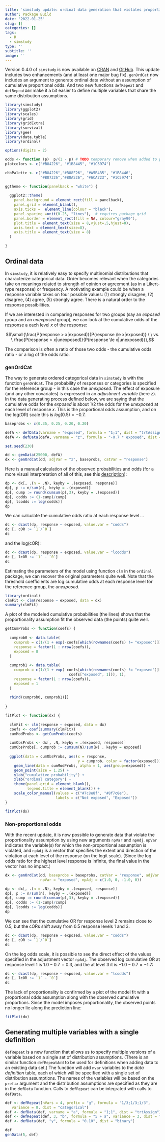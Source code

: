```yaml
---
title: 'simstudy update: ordinal data generation that violates proportionality'
author: Package Build
date: '2022-01-25'
slug: []
categories: []
tags:
  - R
  - simstudy
type: ''
subtitle: ''
image: ''
---
```


Version 0.4.0 of `simstudy` is now available on [CRAN](https://cran.r-project.org/web/packages/simstudy/index.html){target="_blank"} and [GitHub](https://github.com/kgoldfeld/simstudy){target="_blank"}. This update includes two enhancements (and at least one major bug fix). `genOrdCat` now includes an argument to generate ordinal data without an assumption of cumulative proportional odds. And two new functions `defRepeat` and `defRepeatAdd` make it a bit easier to define multiple variables that share the same distribution assumptions.

```r
library(simstudy)
library(ggplot2)
library(scales)
library(grid)
library(gridExtra)
library(survival)
library(gee)
library(data.table)
library(ordinal)

options(digits = 2)

odds <- function (p)  p/(1 - p) # TODO temporary remove when added to package
plotcolors <- c("#B84226", "#1B8445", "#1C5974")

cbbPalette <- c("#B84226","#B88F26", "#A5B435", "#1B8446",
                "#B87326","#B8A526", "#6CA723", "#1C5974") 

ggtheme <- function(panelback = "white") {
  
  ggplot2::theme(
    panel.background = element_rect(fill = panelback),
    panel.grid = element_blank(),
    axis.ticks =  element_line(colour = "black"),
    panel.spacing =unit(0.25, "lines"),  # requires package grid
    panel.border = element_rect(fill = NA, colour="gray90"), 
    plot.title = element_text(size = 8,vjust=.5,hjust=0),
    axis.text = element_text(size=8),
    axis.title = element_text(size = 8)
  )  
  
}

```

## Ordinal data

In `simstudy`, it is relatively easy to specify multinomial distributions that characterize categorical data. Order becomes relevant when the categories take on meanings related to strength of opinion or agreement (as in a Likert-type response) or frequency. A motivating example could be when a response variable takes on four possible values: (1) strongly disagree, (2) disagree, (4) agree, (5) strongly agree. There is a natural order to the response possibilities.

If we are interested in comparing responses for two groups (say an *exposed* group and an *unexposed* group), we can look at the cumulative odds of the response a each level $x$ of the response:

$$\small{\frac{P(response > x|exposed)}{P(response \le x|exposed)} \ \ vs. \ \frac{P(response > x|unexposed)}{P(response \le x|unexposed)}},$$

The comparison is often a ratio of those two odds - the cumulative odds ratio - or a log of the odds ratio.

### genOrdCat

The way to generate ordered categorical data in `simstudy` is with the function `genOrdCat`. The probability of responses or categories is specified for the reference group - in this case the *unexposed*. The effect of exposure (and any other covariates) is expressed in an *adjustment variable* (here *z*). In the data generating process defined below, we are saying that the cumulative odds for the *exposed* is about 1/2 the odds for the *unexposed* at each level of response *x*. This is the proportional odds assumption, and on the log(OR) scale this is $log(0.5) = -0.7$.

```r
baseprobs <- c(0.35, 0.25, 0.20, 0.20)

defA <- defData(varname = "exposed", formula = "1;1", dist = "trtAssign")
defA <- defData(defA, varname = "z", formula = "-0.7 * exposed", dist = "nonrandom")

set.seed(230)

dd <- genData(25000, defA)
dx <- genOrdCat(dd, adjVar = "z", baseprobs, catVar = "response")
```

Here is a manual calculation of the observed probabilities and odds (for a more visual interpretation of all of this, see this [description](https://kgoldfeld.github.io/simstudy/articles/ordinal.html){target="_blank"}):

```r
dp <- dx[, .(n = .N), keyby = .(exposed, response)]
dp[, p := n/sum(n), keyby = .(exposed)]
dp[, cump := round(cumsum(p),3), keyby = .(exposed)]
dp[, codds := (1-cump)/cump]
dp[, lcodds := log(codds)]
dp
```

We can calculate the cumulative odds ratio at each response level ...

```r
dc <- dcast(dp, response ~ exposed, value.var = "codds")
dc [, cOR := `1`/`0`]
dc
```

and the log(cOR):

```r
dc <- dcast(dp, response ~ exposed, value.var = "lcodds")
dc [, lcOR := `1` - `0`]
dc
```

Estimating the parameters of the model using function `clm` in the `ordinal` package, we can recover the original parameters quite well. Note that the threshold coefficients are log cumulative odds at each response level for the reference group, the *unexposed*.

```r
library(ordinal)
clmFit <- clm(response ~ exposed, data = dx)
summary(clmFit)
```

A plot of the modeled cumulative probabilities (the lines) shows that the proportionality assumption fit the observed data (the points) quite well.

```r
getCumProbs <- function(coefs) {
  
  cumprob0 <- data.table(
    cumprob = c(1/(1 + exp(-coefs[which(rownames(coefs) != "exposed")])), 1),
    response = factor(1 : nrow(coefs)),
    exposed = 0
  )
  
  cumprob1 <- data.table(
    cumprob = c(1/(1 + exp(-coefs[which(rownames(coefs) != "exposed")] + 
                             coefs["exposed", 1])), 1),
    response = factor(1 : nrow(coefs)),
    exposed = 1
  )
  
  rbind(cumprob0, cumprob1)[]
 
}

fitPlot <- function(dx) {
  
  clmFit <- clm(response ~ exposed, data = dx)
  coefs <- coef(summary(clmFit))
  cumModProbs <- getCumProbs(coefs)

  cumObsProbs <- dx[, .N, keyby = .(exposed, response)]
  cumObsProbs[, cumprob := cumsum(N)/sum(N) , keyby = exposed]
  
  ggplot(data = cumObsProbs, aes(x = response, 
                                 y = cumprob, color = factor(exposed))) +
    geom_line(data = cumModProbs, alpha = 1, aes(group=exposed)) +
    geom_point(size = 1.25) +
    ylab("cumulative probability") +
    xlab("ordinal category") +
    theme(panel.grid = element_blank(),
          legend.title = element_blank()) +
    scale_color_manual(values = c("#7c8e8f", "#8f7c8e"), 
                       labels = c("Not exposed", "Exposed"))
}

fitPlot(dx)
```

### Non-proportional odds 

With the recent update, it is now possible to generate data that violate the proportionality assumption by using new arguments `npVar` and `npAdj`.  `npVar` indicates the variable(s) for which the non-proportional assumption is violated, and `npAdj` is a vector that specifies the extent and direction of the violation at each level of the response (on the logit scale). (Since the log odds ratio for the highest level response is infinite, the final value in the vector has no impact.)

```r
dx <- genOrdCat(dd, baseprobs = baseprobs, catVar = "response", adjVar = "z",
                npVar = "exposed", npAdj = c(1.0, 0, -1.0, 0))
```


```r
dp <- dx[, .(n = .N), keyby = .(exposed, response)]
dp[, p := n/sum(n), keyby = .(exposed)]
dp[, cump := round(cumsum(p),3), keyby = .(exposed)]
dp[, codds := (1-cump)/cump]
dp[, lcodds := log(codds)]
dp
```

We can see that the cumulative OR for response level 2 remains close to 0.5, but the cORs shift away from 0.5 response levels 1 and 3.

```r
dc <- dcast(dp, response ~ exposed, value.var = "codds")
dc [, cOR := `1`/`0`]
dc
```

On the log odds scale, it is possible to see the direct effect of the values specified in the adjustment vector `npAdj`. The observed log cumulative OR at response level 1 is $1.0 - 0.7 = 0.3$, and the at level 3 it is $-1.0 - 0.7 = -1.7:$

```r
dc <- dcast(dp, response ~ exposed, value.var = "lcodds")
dc [, lcOR := `1` - `0`]
dc
```

The lack of proportionality is confirmed by a plot of the model fit with a proportional odds assumption along with the observed cumulative proportions. Since the model imposes proportionality, the observed points no longer lie along the prediction line:
  
```r
fitPlot(dx)
```

## Generating multiple variables with a single definition

`defRepeat` is a new function that allows us to specify multiple versions of a variable based on a single set of distribution assumptions. (There is an similar function `defRepeatAdd` to be used for definitions when adding data to an existing data set.) The function will add `nvar` variables to the *data definition* table, each of which will be specified with a single set of distribution assumptions. The names of the variables will be based on the `prefix` argument and the distribution assumptions are specified as they are in the `defData` function. Calls to `defRepeat` can be integrated with calls to `defData`.

```r
def <- defRepeat(nVars = 4, prefix = "g", formula = "1/3;1/3;1/3", 
   variance = 0, dist = "categorical")
def <- defData(def, varname = "a", formula = "1;1", dist = "trtAssign")
def <- defRepeat(def, 3, "b", formula = "5 + a", variance = 3, dist = "normal")
def <- defData(def, "y", formula = "0.10", dist = "binary")

def
genData(5, def)
```

